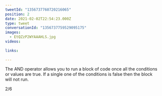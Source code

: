 ```yaml
---
tweetId: "1356737760720216065"
position: 2
date: 2021-02-02T22:54:23.000Z
type: tweet
conversationId: "1356737759529095175"
images:
  - EtQZzP2WYAAAHLS.jpg
videos:
  
links:
  
---
```

The AND operator allows you to run a block of code once all the conditions or values are true. If a single one of the conditions is false then the block will not run.

2/6 
